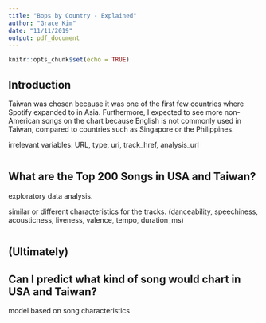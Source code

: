 ```yaml
---
title: "Bops by Country - Explained"
author: "Grace Kim"
date: "11/11/2019"
output: pdf_document
---
```


```r
knitr::opts_chunk$set(echo = TRUE)
```

## Introduction

Taiwan was chosen because it was one of the first few countries where Spotify expanded to in Asia. Furthermore, I expected to see more non-American songs on the chart because English is not commonly used in Taiwan, compared to countries such as Singapore or the Philippines. 

irrelevant variables: 
URL, type, uri, track_href, analysis_url

```r

```

## What are the Top 200 Songs in USA and Taiwan?

exploratory data analysis. 

similar or different characteristics for the tracks. 
(danceability, speechiness, acousticness, liveness, valence, tempo, duration_ms)

```r
```

## (Ultimately)
## Can I predict what kind of song would chart in USA and Taiwan?

model based on song characteristics 

```r
```
